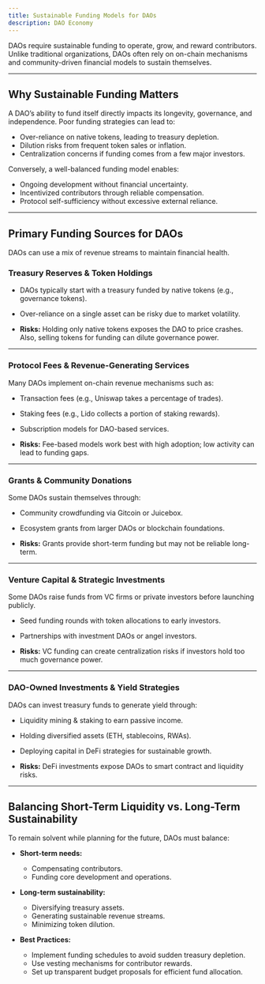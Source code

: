 ```yaml
---
title: Sustainable Funding Models for DAOs
description: DAO Economy
---
```


DAOs require sustainable funding to operate, grow, and reward contributors. Unlike traditional organizations, DAOs often rely on on-chain mechanisms and community-driven financial models to sustain themselves.

---

## **Why Sustainable Funding Matters**  

A DAO’s ability to fund itself directly impacts its longevity, governance, and independence. Poor funding strategies can lead to:  

- Over-reliance on native tokens, leading to treasury depletion.  
- Dilution risks from frequent token sales or inflation.  
- Centralization concerns if funding comes from a few major investors.  

Conversely, a well-balanced funding model enables:  

- Ongoing development without financial uncertainty.  
- Incentivized contributors through reliable compensation.  
- Protocol self-sufficiency without excessive external reliance.  

---

## **Primary Funding Sources for DAOs**  

DAOs can use a mix of revenue streams to maintain financial health.  

### **Treasury Reserves & Token Holdings**  
- DAOs typically start with a treasury funded by native tokens (e.g., governance tokens).  
- Over-reliance on a single asset can be risky due to market volatility.  

- **Risks:** Holding only native tokens exposes the DAO to price crashes. Also, selling tokens for funding can dilute governance power.  

---

### **Protocol Fees & Revenue-Generating Services**  
Many DAOs implement on-chain revenue mechanisms such as:  

- Transaction fees (e.g., Uniswap takes a percentage of trades).  
- Staking fees (e.g., Lido collects a portion of staking rewards).  
- Subscription models for DAO-based services.  

- **Risks:** Fee-based models work best with high adoption; low activity can lead to funding gaps.  

---

### **Grants & Community Donations**  
Some DAOs sustain themselves through:  

- Community crowdfunding via Gitcoin or Juicebox.  
- Ecosystem grants from larger DAOs or blockchain foundations.  

- **Risks:** Grants provide short-term funding but may not be reliable long-term.  

---

### **Venture Capital & Strategic Investments**  
Some DAOs raise funds from VC firms or private investors before launching publicly.  

- Seed funding rounds with token allocations to early investors.  
- Partnerships with investment DAOs or angel investors.  

- **Risks:** VC funding can create centralization risks if investors hold too much governance power.  

---

### **DAO-Owned Investments & Yield Strategies**  
DAOs can invest treasury funds to generate yield through:  

- Liquidity mining & staking to earn passive income.  
- Holding diversified assets (ETH, stablecoins, RWAs).  
- Deploying capital in DeFi strategies for sustainable growth.  

- **Risks:** DeFi investments expose DAOs to smart contract and liquidity risks.  

---

## **Balancing Short-Term Liquidity vs. Long-Term Sustainability**  

To remain solvent while planning for the future, DAOs must balance:  

- **Short-term needs:**  
  - Compensating contributors.  
  - Funding core development and operations.  

- **Long-term sustainability:**  
  - Diversifying treasury assets.  
  - Generating sustainable revenue streams.  
  - Minimizing token dilution.  

- **Best Practices:**  
  - Implement funding schedules to avoid sudden treasury depletion.  
  - Use vesting mechanisms for contributor rewards.  
  - Set up transparent budget proposals for efficient fund allocation.  

